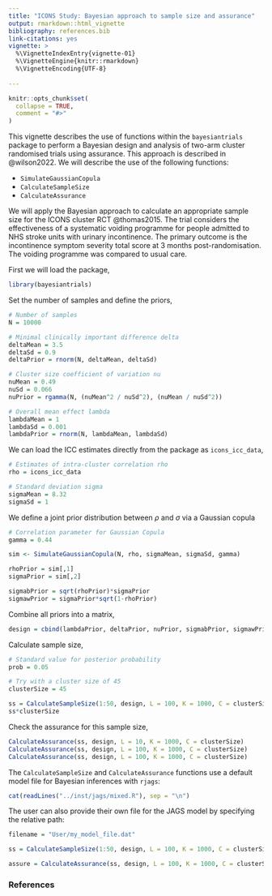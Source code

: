 ```yaml
---
title: "ICONS Study: Bayesian approach to sample size and assurance"
output: rmarkdown::html_vignette
bibliography: references.bib
link-citations: yes
vignette: >
  %\VignetteIndexEntry{vignette-01}
  %\VignetteEngine{knitr::rmarkdown}
  %\VignetteEncoding{UTF-8}
  
---
```


```r
knitr::opts_chunk$set(
  collapse = TRUE,
  comment = "#>"
)
```

This vignette describes the use of functions within the `bayesiantrials` package to perform a Bayesian design and analysis of two-arm cluster randomised trials using assurance. This approach is described in @wilson2022. We will describe the use of the following functions:

- `SimulateGaussianCopula`
- `CalculateSampleSize`
- `CalculateAssurance`

We will apply the Bayesian approach to calculate an appropriate sample size for the ICONS cluster RCT @thomas2015. The trial considers the effectiveness of a systematic voiding programme for people admitted to NHS stroke units with urinary incontinence. The primary outcome is the incontinence symptom severity total score at 3 months post-randomisation. The voiding programme was compared to usual care. 

First we will load the package,
```r
library(bayesiantrials)
```

Set the number of samples and define the priors,

```r
# Number of samples
N = 10000    

# Minimal clinically important difference delta
deltaMean = 3.5
deltaSd = 0.9 
deltaPrior = rnorm(N, deltaMean, deltaSd)

# Cluster size coefficient of variation nu
nuMean = 0.49
nuSd = 0.066
nuPrior = rgamma(N, (nuMean^2 / nuSd^2), (nuMean / nuSd^2)) 

# Overall mean effect lambda
lambdaMean = 1
lambdaSd = 0.001
lambdaPrior = rnorm(N, lambdaMean, lambdaSd)
```

We can load the ICC estimates directly from the package as `icons_icc_data`,

```r
# Estimates of intra-cluster correlation rho
rho = icons_icc_data

# Standard deviation sigma
sigmaMean = 8.32
sigmaSd = 1
```

We define a joint prior distribution between $\rho$ and $\sigma$ via a Gaussian copula

```r
# Correlation parameter for Gaussian Copula
gamma = 0.44

sim <- SimulateGaussianCopula(N, rho, sigmaMean, sigmaSd, gamma)

rhoPrior = sim[,1]
sigmaPrior = sim[,2]

sigmabPrior = sqrt(rhoPrior)*sigmaPrior
sigmawPrior = sigmaPrior*sqrt(1-rhoPrior)
```


Combine all priors into a matrix,

```r
design = cbind(lambdaPrior, deltaPrior, nuPrior, sigmabPrior, sigmawPrior)
```


Calculate sample size,

```r
# Standard value for posterior probability
prob = 0.05 

# Try with a cluster size of 45
clusterSize = 45

ss = CalculateSampleSize(1:50, design, L = 100, K = 1000, C = clusterSize, target = 0.8, alpha = prob)
ss*clusterSize

```



Check the assurance for this sample size,
```r
CalculateAssurance(ss, design, L = 10, K = 1000, C = clusterSize)
CalculateAssurance(ss, design, L = 100, K = 1000, C = clusterSize)
CalculateAssurance(ss, design, L = 100, K = 1000, C = clusterSize)
```
  
  
The `CalculateSampleSize` and `CalculateAssurance` functions use a default model file for Bayesian inferences with `rjags`:

```r
cat(readLines("../inst/jags/mixed.R"), sep = "\n")
```

The user can also provide their own file for the JAGS model by specifying the relative path:

```r
filename = "User/my_model_file.dat"

ss = CalculateSampleSize(1:50, design, L = 100, K = 1000, C = clusterSize, target = 0.8, modelFilePath = filename)

assure = CalculateAssurance(ss, design, L = 100, K = 1000, C = clusterSize, modelFilePath = filename)

```


### References


